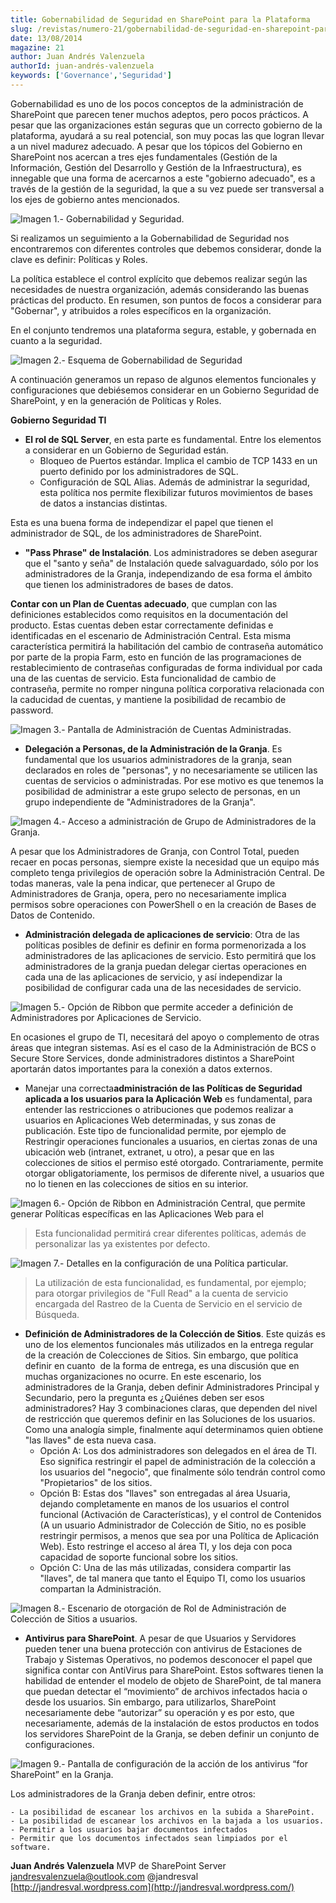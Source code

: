 ```yaml
---
title: Gobernabilidad de Seguridad en SharePoint para la Plataforma
slug: /revistas/numero-21/gobernabilidad-de-seguridad-en-sharepoint-para-la-plataforma
date: 13/08/2014
magazine: 21
author: Juan Andrés Valenzuela
authorId: juan-andrés-valenzuela
keywords: ['Governance','Seguridad']
---
```






​Gobernabilidad es uno de los pocos conceptos de la administración de SharePoint que parecen tener muchos adeptos, pero pocos prácticos. A pesar que las organizaciones están seguras que un correcto gobierno de la plataforma, ayudará a su real potencial, son muy pocas las que logran llevar a un nivel madurez adecuado. A pesar que los tópicos del Gobierno en SharePoint nos acercan a tres ejes fundamentales (Gestión de la Información, Gestión del Desarrollo y Gestión de la Infraestructura), es innegable que una forma de acercarnos a este "gobierno adecuado", es a través de la gestión de la seguridad, la que a su vez puede ser transversal a los ejes de gobierno antes mencionados.

![Imagen 1.- Gobernabilidad y Seguridad.](../../../images/numero21/gobernabilidad-de-seguridad-en-sharepoint-para-la-plataforma/imagen1.png)

Si realizamos un seguimiento a la Gobernabilidad de Seguridad nos encontraremos con diferentes controles que debemos considerar, donde la clave es definir: Políticas y Roles.

La política establece el control explícito que debemos realizar según las necesidades de nuestra organización, además considerando las buenas prácticas del producto. En resumen, son puntos de focos a considerar para "Gobernar", y atribuidos a roles específicos en la organización.

En el conjunto tendremos una plataforma segura, estable, y gobernada en cuanto a la seguridad.

![Imagen 2.- Esquema de Gobernabilidad de Seguridad](../../../images/numero21/gobernabilidad-de-seguridad-en-sharepoint-para-la-plataforma/imagen2.png)

A continuación generamos un repaso de algunos elementos funcionales y configuraciones que debiésemos considerar en un Gobierno Seguridad de SharePoint, y en la generación de Políticas y Roles.

**Gobierno Seguridad TI**

- **El rol de SQL Server**, en esta parte es fundamental. Entre los elementos a considerar en un Gobierno de Seguridad están.
    - Bloqueo de Puertos estándar. Implica el cambio de TCP 1433 en un puerto definido por los administradores de SQL.
    - Configuración de SQL Alias. Además de administrar la seguridad, esta política nos permite flexibilizar futuros movimientos de bases de datos a instancias distintas.


Esta es una buena forma de independizar el papel que tienen el administrador de SQL, de los administradores de SharePoint.

- **"Pass Phrase" de Instalación**. Los administradores se deben asegurar que el "santo y seña" de Instalación quede salvaguardado, sólo por los administradores de la Granja, independizando de esa forma el ámbito que tienen los administradores de bases de datos.


**Contar con un Plan de Cuentas adecuado**, que cumplan con las definiciones establecidos como requisitos en la documentación del producto. Estas cuentas deben estar correctamente definidas e identificadas en el escenario de Administración Central. Esta misma característica permitirá la habilitación del cambio de contraseña automático por parte de la propia Farm, esto en función de las programaciones de restablecimiento de contraseñas configuradas de forma individual por cada una de las cuentas de servicio. Esta funcionalidad de cambio de contraseña, permite no romper ninguna política corporativa relacionada con la caducidad de cuentas, y mantiene la posibilidad de recambio de password.

![Imagen 3.- Pantalla de Administración de Cuentas Administradas.](../../../images/numero21/gobernabilidad-de-seguridad-en-sharepoint-para-la-plataforma/imagen3.png)

- **Delegación a Personas, de la Administración de la Granja**. Es fundamental que los usuarios administradores de la granja, sean declarados en roles de "personas", y no necesariamente se utilicen las cuentas de servicios o administradas. Por ese motivo es que tenemos la posibilidad de administrar a este grupo selecto de personas, en un grupo independiente de "Administradores de la Granja".


![Imagen 4.- Acceso a administración de Grupo de Administradores de la Granja.](../../../images/numero21/gobernabilidad-de-seguridad-en-sharepoint-para-la-plataforma/imagen4.png)
 
A pesar que los Administradores de Granja, con Control Total, pueden recaer en pocas personas, siempre existe la necesidad que un equipo más completo tenga privilegios de operación sobre la Administración Central. De todas maneras, vale la pena indicar, que pertenecer al Grupo de Administradores de Granja, opera, pero no necesariamente implica permisos sobre operaciones con PowerShell o en la creación de Bases de Datos de Contenido.

- **Administración delegada de aplicaciones de servicio**: Otra de las políticas posibles de definir es definir en forma pormenorizada a los administradores de las aplicaciones de servicio. Esto permitirá que los administradores de la granja puedan delegar ciertas operaciones en cada una de las aplicaciones de servicio, y así independizar la posibilidad de configurar cada una de las necesidades de servicio.


![Imagen 5.- Opción de Ribbon que permite acceder a definición de Administradores por Aplicaciones de Servicio.](../../../images/numero21/gobernabilidad-de-seguridad-en-sharepoint-para-la-plataforma/imagen5.png)
 
En ocasiones el grupo de TI, necesitará del apoyo o complemento de otras áreas que integran sistemas. Así es el caso de la Administración de BCS o Secure Store Services, donde administradores distintos a SharePoint aportarán datos importantes para la conexión a datos externos.

- Manejar una correcta**administración de las Políticas de Seguridad aplicada a los usuarios para la Aplicación Web** es fundamental, para entender las restricciones o atribuciones que podemos realizar a usuarios en Aplicaciones Web determinadas, y sus zonas de publicación. Este tipo de funcionalidad permite, por ejemplo de Restringir operaciones funcionales a usuarios, en ciertas zonas de una ubicación web (intranet, extranet, u otro), a pesar que en las colecciones de sitios el permiso esté otorgado. Contrariamente, permite otorgar obligatoriamente, los permisos de diferente nivel, a usuarios que no lo tienen en las colecciones de sitios en su interior.


![Imagen 6.- Opción de Ribbon en Administración Central, que permite generar Políticas específicas en las Aplicaciones Web para el](../../../images/numero21/gobernabilidad-de-seguridad-en-sharepoint-para-la-plataforma/imagen6.png)


> Esta funcionalidad permitirá crear diferentes políticas, además de personalizar las ya existentes por defecto.


![Imagen 7.- Detalles en la configuración de una Política particular.](../../../images/numero21/gobernabilidad-de-seguridad-en-sharepoint-para-la-plataforma/imagen7.png)


> La utilización de esta funcionalidad, es fundamental, por ejemplo; para otorgar privilegios de "Full Read" a la cuenta de servicio encargada del Rastreo de la Cuenta de Servicio en el servicio de Búsqueda.


- **Definición de Administradores de la Colección de Sitios**. Este quizás es uno de los elementos funcionales más utilizados en la entrega regular de la creación de Colecciones de Sitios. Sin embargo, que política definir en cuanto  de la forma de entrega, es una discusión que en muchas organizaciones no ocurre. En este escenario, los administradores de la Granja, deben definir Administradores Principal y Secundario, pero la pregunta es ¿Quiénes deben ser esos administradores? Hay 3 combinaciones claras, que dependen del nivel de restricción que queremos definir en las Soluciones de los usuarios. Como una analogía simple, finalmente aquí determinamos quien obtiene "las llaves" de esta nueva casa.
    - Opción A: Los dos administradores son delegados en el área de TI. Eso significa restringir el papel de administración de la colección a los usuarios del "negocio", que finalmente sólo tendrán control como "Propietarios" de los sitios.
    - Opción B: Estas dos "llaves" son entregadas al área Usuaria, dejando completamente en manos de los usuarios el control funcional (Activación de Características), y el control de Contenidos (A un usuario Administrador de Colección de Sitio, no es posible restringir permisos, a menos que sea por una Política de Aplicación Web). Esto restringe el acceso al área TI, y los deja con poca capacidad de soporte funcional sobre los sitios.
    - Opción C: Una de las más utilizadas, considera compartir las "llaves", de tal manera que tanto el Equipo TI, como los usuarios compartan la Administración.


![Imagen 8.- Escenario de otorgación de Rol de Administración de Colección de Sitios a usuarios.](../../../images/numero21/gobernabilidad-de-seguridad-en-sharepoint-para-la-plataforma/imagen8.png)

- **Antivirus para SharePoint**. A pesar de que Usuarios y Servidores pueden tener una buena protección con antivirus de Estaciones de Trabajo y Sistemas Operativos, no podemos desconocer el papel que significa contar con AntiVirus para SharePoint. Estos softwares tienen la habilidad de entender el modelo de objeto de SharePoint, de tal manera que puedan detectar el “movimiento” de archivos infectados hacia o desde los usuarios. Sin embargo, para utilizarlos, SharePoint necesariamente debe “autorizar” su operación y es por esto, que necesariamente, además de la instalación de estos productos en todos los servidores SharePoint de la Granja, se deben definir un conjunto de configuraciones.


![Imagen 9.- Pantalla de configuración de la acción de los antivirus “for SharePoint” en la Granja.](../../../images/numero21/gobernabilidad-de-seguridad-en-sharepoint-para-la-plataforma/imagen9.png)

Los administradores de la Granja deben definir, entre otros:

    - La posibilidad de escanear los archivos en la subida a SharePoint.
    - La posibilidad de escanear los archivos en la bajada a los usuarios.
    - Permitir a los usuarios bajar documentos infectados
    - Permitir que los documentos infectados sean limpiados por el software.




**Juan Andrés Valenzuela**
 MVP de SharePoint Server
 [jandresvalenzuela@outlook.com](mailto:jandresvalenzuela@outlook.com) 
@jandresval
 [http://jandresval.wordpress.com](http://jandresval.wordpress.com/)

